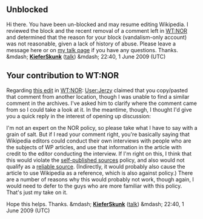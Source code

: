 <article id="23049778" title=User talk:Demcaps>
	<talkpage id="23049778" title="User talk:Demcaps">
==Unblocked==
Hi there.  You have been un-blocked and may resume editing Wikipedia.  I reviewed the block and the recent removal of a comment left in [[WT:NOR]] and determined that the reason for your block (vandalism-only account) was not reasonable, given a lack of history of abuse.  Please leave a message here or on [[User talk:KieferSkunk|my talk page]] if you have any questions.  Thanks. &amp;mdash; '''[[User:KieferSkunk|KieferSkunk]]''' ([[User talk:KieferSkunk|talk]]) &amp;mdash; 22:40, 1 June 2009 (UTC)

==Your contribution to WT:NOR==
Regarding [http://en.wikipedia.org/w/index.php?title=Wikipedia_talk:No_original_research&amp;diff=292779935&amp;oldid=292734987 this edit] in [[WT:NOR]]: [[User:Jerzy]] claimed that you copy/pasted that comment from another location, though I was unable to find a similar comment in the archives.  I've asked him to clarify where the comment came from so I could take a look at it.  In the meantime, though, I thought I'd give you a quick reply in the interest of opening up discussion:

I'm not an expert on the NOR policy, so please take what I have to say with a grain of salt.  But if I read your comment right, you're basically saying that Wikipedia editors could conduct their own interviews with people who are the subjects of WP articles, and use that information in the article with credit to the editor conducting the interview.  If I'm right on this, I think that this would violate the [[WP:SPS|self-published sources]] policy, and also would not qualify as a [[WP:RS|reliable source]].  (Indirectly, it would probably also cause the article to use Wikipedia as a reference, which is also against policy.)  There are a number of reasons why this would probably not work, though again, I would need to defer to the guys who are more familiar with this policy.  That's just my take on it.

Hope this helps.  Thanks. &amp;mdash; '''[[User:KieferSkunk|KieferSkunk]]''' ([[User talk:KieferSkunk|talk]]) &amp;mdash; 22:40, 1 June 2009 (UTC)
	</talkpage>
</article>